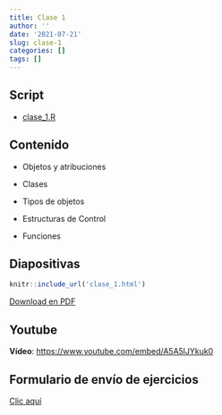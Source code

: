 ```yaml
---
title: Clase 1
author: ''
date: '2021-07-21'
slug: clase-1
categories: []
tags: []
---
```


## Script

- [clase_1.R](clase_1.R)

## Contenido 

- Objetos y atribuciones

- Clases

- Tipos de objetos

- Estructuras de Control

- Funciones

## Diapositivas

```r
knitr::include_url('clase_1.html')
```

[Download en PDF](https://1drv.ms/b/s!AqEf2XJKAY50ku50o1PwUH4qSzUQxQ?e=9xGhRx)

## Youtube

**Vídeo**: [https://www.youtube.com/embed/A5A5lJYkuk0](https://www.youtube.com/embed/A5A5lJYkuk0)

## Formulario de envío de ejercicios

[Clic aquí](https://forms.gle/J4iwNMt9PNSmjxcK8)
